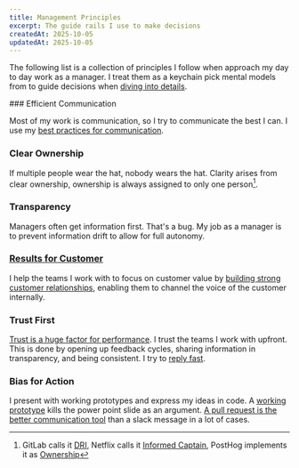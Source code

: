 ```yaml
---
title: Management Principles
excerpt: The guide rails I use to make decisions
createdAt: 2025-10-05
updatedAt: 2025-10-05
---
```


The following list is a collection of principles I follow when approach my day to day work as a manager. I treat them as a keychain pick mental models from to guide decisions when [diving into details](https://youtu.be/ME1qIEG3fpw).

<div className="grid grid-cols-1 md:grid-cols-2 gap-4">

<div>
### Efficient Communication

Most of my work is communication, so I try to communicate the best I can. I use my [best practices for communication](/blog/async).

</div>

<div>

### Clear Ownership

If multiple people wear the hat, nobody wears the hat. Clarity arises from clear ownership, ownership is always assigned to only one person[^1].

</div>

<div>

### Transparency

Managers often get information first. That's a bug. My job as a manager is to prevent information drift to allow for full autonomy.

</div>

<div>

### [Results for Customer](https://handbook.gitlab.com/handbook/values/#results)

I help the teams I work with to focus on customer value by [building strong customer relationships](https://posthog.com/handbook/cs-and-onboarding/customer-success), enabling them to channel the voice of the customer internally.

</div>

<div>

### Trust First

[Trust is a huge factor for performance](https://handbook.gitlab.com/handbook/leadership/coaching/#the-return-on-trust). I trust the teams I work with upfront. This is done by opening up feedback cycles, sharing information in transparency, and being consistent. I try to [reply fast](https://mxstbr.com/notes/feedback#fast-responses-signal-a-higher-chance-of-success).

</div>

<div>

### Bias for Action

I present with working prototypes and express my ideas in code. A [working prototype](https://handbook.gitlab.com/handbook/values/#iteration) kills the power point slide as an argument. [A pull request is the better communication tool](https://posthog.com/handbook/company/communication#everything-starts-with-a-pull-request) than a slack message in a lot of cases.

</div>

</div>

[^1]: GitLab calls it [DRI](https://handbook.gitlab.com/handbook/people-group/directly-responsible-individuals/), Netflix calls it [Informed Captain](https://jobs.netflix.com/culture), PostHog implements it as [Ownership](https://posthog.com/handbook/company/fuzzy-ownership#figuring-out-who-owns-a-thing-at-posthog)
